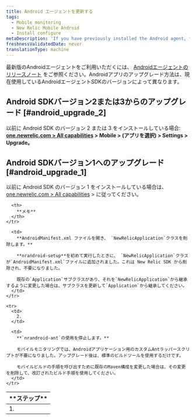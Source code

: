 ```yaml
---
title: Android エージェントを更新する
tags:
  - Mobile monitoring
  - New Relic Mobile Android
  - Install configure
metaDescription: 'If you have previously installed the Android agent, follow these steps before upgrading to the latest version.'
freshnessValidatedDate: never
translationType: machine
---
```


最新版のAndroidエージェントをご利用いただくには、 [Androidエージェントのリリースノート](/docs/release-notes/mobile-release-notes/android-release-notes) をご参照ください。Androidアプリのアップグレード方法は、現在使用しているAndroidエージェントSDKのバージョンによって異なります。

## Android SDKバージョン2または3からのアップグレード [#android_upgrade_2]

以前に Android SDK のバージョン 2 または 3 をインストールしている場合: **[one.newrelic.com > All capabilities](https://one.newrelic.com/all-capabilities) > Mobile > (アプリを選択) > Settings > Upgrade。**

## Android SDKバージョン1へのアップグレード [#android_upgrade_1]

以前に Android SDK のバージョン 1 をインストールしている場合は、 [one.newrelic.com > All capabilities](https://one.newrelic.com/all-capabilities) > に従ってください。

<table>
  <thead>
    <tr>
      <th width={75}>
        **ステップ**
      </th>

      <th>
        **メモ**
      </th>
    </tr>
  </thead>

  <tbody>
    <tr>
      <td>
        1.
      </td>

      <td>
        **AndroidManifest.xml ファイルを開き、 `NewRelicApplication`クラスを削除します。**

        **nrandroid-setup**を初めて実行したときに、 `NewRelicApplication`クラスが`AndroidManifest.xml`ファイルに追加されました。これは New Relic SDK から削除され、不要になりました。

        既存の`Application`サブクラスがあり、それを`NewRelicApplication`から継承するように変更した場合は、サブクラスを更新して`Application`から継承してください。
      </td>
    </tr>

    <tr>
      <td>
        2.
      </td>

      <td>
        **`nrandroid-ant`の使用を停止します。**

        モバイルモニタリングでは、Androidアプリケーション用のカスタムAntラッパースクリプトが不要になりました。アップグレード後は、標準のビルドツールを使用するだけです。

        モバイルビルドの手順を呼び出すために既存のMaven構成を変更した場合は、その変更を削除して、改訂されたビルド手順を使用してください。
      </td>
    </tr>
  </tbody>
</table>